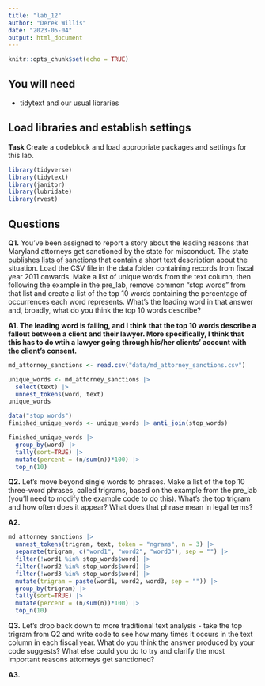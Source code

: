 ```yaml
---
title: "lab_12"
author: "Derek Willis"
date: "2023-05-04"
output: html_document
---
```


```r
knitr::opts_chunk$set(echo = TRUE)
```

## You will need

* tidytext and our usual libraries

## Load libraries and establish settings

**Task** Create a codeblock and load appropriate packages and settings for this lab.

```r
library(tidyverse)
library(tidytext)
library(janitor)
library(lubridate)
library(rvest)
```

## Questions

**Q1.** You've been assigned to report a story about the leading reasons that Maryland attorneys get sanctioned by the state for misconduct. The state [publishes lists of sanctions](https://www.courts.state.md.us/attygrievance/sanctions) that contain a short text description about the situation. Load the CSV file in the data folder containing records from fiscal year 2011 onwards. Make a list of unique words from the text column, then following the example in the pre_lab, remove common "stop words" from that list and create a list of the top 10 words containing the percentage of occurrences each word represents. What's the leading word in that answer and, broadly, what do you think the top 10 words describe?

**A1. The leading word is failing, and I think that the top 10 words describe a fallout between a client and their lawyer. More specifically, I think that this has to do wtih a lawyer going through his/her clients' account with the client's consent.**  

```r
md_attorney_sanctions <- read.csv("data/md_attorney_sanctions.csv")

unique_words <- md_attorney_sanctions |>
  select(text) |> 
  unnest_tokens(word, text)
unique_words
```
```r
data("stop_words")
finished_unique_words <- unique_words |> anti_join(stop_words)
```
```r
finished_unique_words |>
  group_by(word) |>
  tally(sort=TRUE) |>
  mutate(percent = (n/sum(n))*100) |>
  top_n(10)
```

**Q2.** Let's move beyond single words to phrases. Make a list of the top 10 three-word phrases, called trigrams, based on the example from the pre_lab (you'll need to modify the example code to do this). What's the top trigram and how often does it appear? What does that phrase mean in legal terms?

**A2.** 

```r
md_attorney_sanctions |>
  unnest_tokens(trigram, text, token = "ngrams", n = 3) |>
  separate(trigram, c("word1", "word2", "word3"), sep = "") |>
  filter(!word1 %in% stop_words$word) |>
  filter(!word2 %in% stop_words$word) |>
  filter(!word3 %in% stop_words$word) |>
  mutate(trigram = paste(word1, word2, word3, sep = "")) |>
  group_by(trigram) |>
  tally(sort=TRUE) |>
  mutate(percent = (n/sum(n))*100) |>
  top_n(10)

```

**Q3.** Let's drop back down to more traditional text analysis - take the top trigram from Q2 and write code to see how many times it occurs in the text column in each fiscal year. What do you think the answer produced by your code suggests? What else could you do to try and clarify the most important reasons attorneys get sanctioned?

**A3.** 

```r
```
